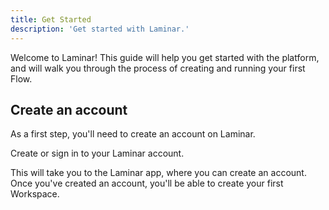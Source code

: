 ```yaml
---
title: Get Started
description: 'Get started with Laminar.'
---
```


Welcome to Laminar! This guide will help you get started with the platform, and will walk you through the process of creating and running your first Flow.

## Create an account

As a first step, you'll need to create an account on Laminar.

<CardGroup>
    <Card
        title="Sign up/Sign in"
        href="https://app.laminar.run/auth/signin?ref=docs"
        icon="user"
    >
        Create or sign in to your Laminar account.
    </Card>
</CardGroup>

This will take you to the Laminar app, where you can create an account. Once you've created an account, you'll be able to create your first Workspace.